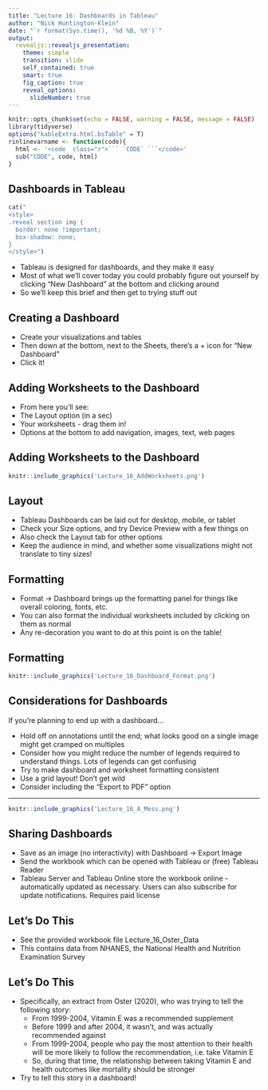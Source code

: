 ---
title: "Lecture 16: Dashboards in Tableau"
author: "Nick Huntington-Klein"
date: "`r format(Sys.time(), '%d %B, %Y')`"
output:   
  revealjs::revealjs_presentation:
    theme: simple
    transition: slide
    self_contained: true
    smart: true
    fig_caption: true
    reveal_options:
      slideNumber: true
---

```{r setup, include=FALSE}
knitr::opts_chunk$set(echo = FALSE, warning = FALSE, message = FALSE)
library(tidyverse)
options("kableExtra.html.bsTable" = T)
rinlinevarname <- function(code){
  html <- '<code  class="r">``` `CODE` ```</code>'
  sub("CODE", code, html)
}
```


## Dashboards in Tableau

```{r, results = 'asis'}
cat("
<style>
.reveal section img {
  border: none !important;
  box-shadow: none;
}
</style>")
```

- Tableau is designed for dashboards, and they make it easy
- Most of what we'll cover today you could probably figure out yourself by clicking "New Dashboard" at the bottom and clicking around
- So we'll keep this brief and then get to trying stuff out

## Creating a Dashboard

- Create your visualizations and tables
- Then down at the bottom, next to the Sheets, there's a + icon for "New Dashboard"
- Click it!

## Adding Worksheets to the Dashboard

- From here you'll see:
- The Layout option (in a sec)
- Your worksheets - drag them in!
- Options at the bottom to add navigation, images, text, web pages

## Adding Worksheets to the Dashboard

```{r}
knitr::include_graphics('Lecture_16_AddWorksheets.png')
```

## Layout

- Tableau Dashboards can be laid out for desktop, mobile, or tablet
- Check your Size options, and try Device Preview with a few things on
- Also check the Layout tab for other options
- Keep the audience in mind, and whether some visualizations might not translate to tiny sizes!

## Formatting

- Format $\rightarrow$ Dashboard brings up the formatting panel for things like overall coloring, fonts, etc.
- You can also format the individual worksheets included by clicking on them as normal
- Any re-decoration you want to do at this point is on the table!

## Formatting

```{r}
knitr::include_graphics('Lecture_16_Dashboard_Format.png')
```

## Considerations for Dashboards

If you're planning to end up with a dashboard...

- Hold off on annotations until the end; what looks good on a single image might get cramped on multiples
- Consider how you might reduce the number of legends required to understand things. Lots of legends can get confusing
- Try to make dashboard and worksheet formatting consistent
- Use a grid layout! Don't get wild
- Consider including the "Export to PDF" option

---

```{r}
knitr::include_graphics('Lecture_16_A_Mess.png')
```

## Sharing Dashboards

- Save as an image (no interactivity) with Dashboard $\rightarrow$ Export Image
- Send the workbook which can be opened with Tableau or (free) Tableau Reader
- Tableau Server and Tableau Online store the workbook online - automatically updated as necessary. Users can also subscribe for update notifications. Requires paid license

## Let's Do This

- See the provided workbook file Lecture_16_Oster_Data
- This contains data from NHANES, the National Health and Nutrition Examination Survey

## Let's Do This

- Specifically, an extract from Oster (2020), who was trying to tell the following story:
    - From 1999-2004, Vitamin E was a recommended supplement
    - Before 1999 and after 2004, it wasn't, and was actually recommended against
    - From 1999-2004, people who pay the most attention to their health will be more likely to follow the recommendation, i.e. take Vitamin E
    - So, during that time, the relationship between taking Vitamin E and health outcomes like mortality should be stronger
- Try to tell this story in a dashboard!